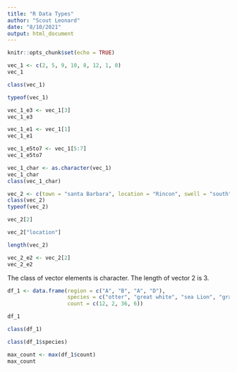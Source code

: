 ```yaml
---
title: "R Data Types"
author: "Scout Leonard"
date: "8/10/2021"
output: html_document
---
```


```r
knitr::opts_chunk$set(echo = TRUE)
```

```r
vec_1 <- c(2, 5, 9, 10, 8, 12, 1, 0)
vec_1

class(vec_1)

typeof(vec_1)

vec_1_e3 <- vec_1[3]
vec_1_e3

vec_1_e1 <- vec_1[1]
vec_1_e1

vec_1_e5to7 <- vec_1[5:7]
vec_1_e5to7

vec_1_char <- as.character(vec_1)
vec_1_char
class(vec_1_char)


```

```r
vec_2 <- c(town = "santa Barbara", location = "Rincon", swell = "south")
class(vec_2)
typeof(vec_2)

vec_2[2]

vec_2["location"]

length(vec_2)

vec_2_e2 <- vec_2[2]
vec_2_e2
```
The class of vector elements is character. The length of vector 2 is 3. 

```r
df_1 <- data.frame(region = c("A", "B", "A", "D"),
                   species = c("otter", "great white", "sea Lion", "gray whale"),
                   count = c(12, 2, 36, 6))

df_1

class(df_1)

class(df_1$species)

max_count <- max(df_1$count)
max_count
```


